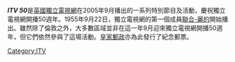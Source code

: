 {{Unreferenced|time=2022-02-20T01:17:39+00:00}}
'''''ITV 50'''''是[[英國|英國]][[獨立電視網|獨立電視網]]在2005年9月播出的一系列特別節目及活動，慶祝獨立電視網開播50週年。1955年9月22日，獨立電視網的第一個成員[[聯合-麗的|聯合-麗的]]開始播出。雖然除了倫敦之外，大多數區域並非在這一年9月迎來獨立電視網開播50週年，但它們依然參與了這場活動。[[皇家郵政|皇家郵政]]亦為此發行了紀念郵票。
{{ITV}}
[[Category:ITV|Category:ITV]]